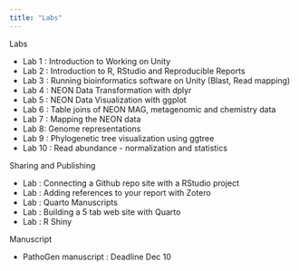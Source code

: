 ```yaml
---
title: "Labs"
---
```


Labs

* Lab 1 : Introduction to Working on Unity
* Lab 2 : Introduction to R, RStudio and Reproducible Reports
* Lab 3 : Running bioinformatics software on Unity (Blast, Read mapping)  
* Lab 4 : NEON Data Transformation with dplyr
* Lab 5 : NEON Data Visualization with ggplot
* Lab 6 : Table joins of NEON MAG, metagenomic and chemistry data
* Lab 7 : Mapping the NEON data
* Lab 8: Genome representations
* Lab 9 : Phylogenetic tree visualization using ggtree
* Lab 10 : Read abundance - normalization and statistics

Sharing and Publishing

* Lab : Connecting a Github repo site with a RStudio project
* Lab : Adding references to your report with Zotero
* Lab : Quarto Manuscripts
* Lab : Building a 5 tab web site with Quarto
* Lab : R Shiny

Manuscript

* PathoGen manuscript : Deadline Dec 10